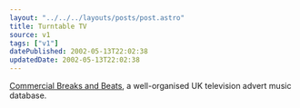 ```yaml
---
layout: "../../../layouts/posts/post.astro"
title: Turntable TV
source: v1
tags: ["v1"]
datePublished: 2002-05-13T22:02:38
updatedDate: 2002-05-13T22:02:38
---
```


[Commercial Breaks and Beats][1], a well-organised UK television advert music database.

[1]: http://www.commercialbreaksandbeats.co.uk/ "Commercial Breaks and Beats: UK TV advert music database"
